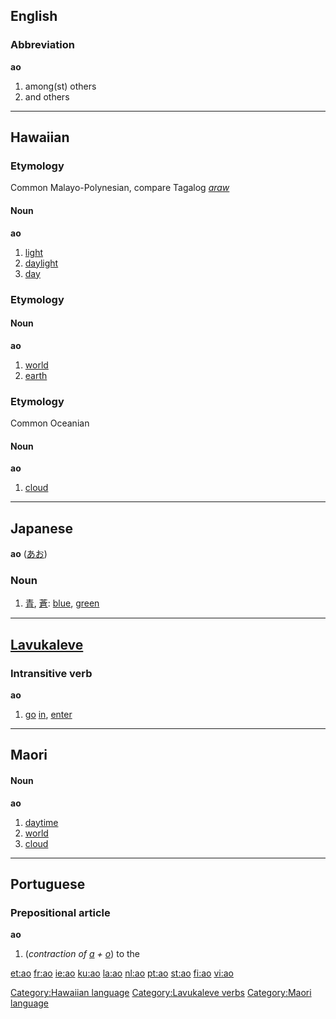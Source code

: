 {{see|AO|.a'o|áo|ào|ǎo|ÄO|āo}}
==English==

===Abbreviation===
'''ao'''

# among(st) others
# and others

----

==Hawaiian==

===Etymology===
Common Malayo-Polynesian, compare Tagalog ''[[araw]]''

====Noun====
'''ao'''

# [[light]]
# [[daylight]]
# [[day]]

===Etymology===

====Noun====
'''ao'''

# [[world]]
# [[earth]]

===Etymology===
Common Oceanian

====Noun====
'''ao'''

# [[cloud]]

[[Category:Hawaiian language]]

----

==Japanese==
'''ao''' ([[あお]])

===Noun===
# [[青]], [[蒼]]: [[blue]], [[green]]

{{ja-attention|needs POS template to categorize|key=c|tcat=romaji}}

----

==[[Lavukaleve]]==

===Intransitive verb===
'''ao'''

# [[go]] [[in]], [[enter]]

[[Category:Lavukaleve verbs]]

----

==Maori==

====Noun====
'''ao'''

# [[daytime]]
# [[world]]
# [[cloud]]

[[Category:Maori language]]

----

==Portuguese==

===Prepositional article===
'''ao'''

# (''contraction of [[a#Portuguese|a]] + [[o#Portuguese|o]]'') to the

[[et:ao]]
[[fr:ao]]
[[ie:ao]]
[[ku:ao]]
[[la:ao]]
[[nl:ao]]
[[pt:ao]]
[[st:ao]]
[[fi:ao]]
[[vi:ao]]